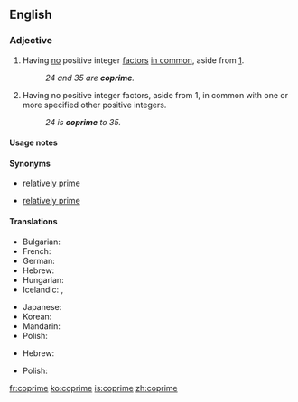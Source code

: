 ==English==
{{wikipedia}}

===Adjective===
{{en-adj|-}}

# {{mathematics|of two or more positive integers}} Having [[no]] positive integer [[factor]]s [[in common]], aside from [[1]].
#: ''24 and 35 are '''coprime'''.''
# {{mathematics|of a positive integer}} Having no positive integer factors, aside from 1, in common with one or more specified other positive integers.
#: ''24 is '''coprime''' to 35.''

====Usage notes====
{{en-usage-equal}}

====Synonyms====
* {{sense|having no factors in common}} [[relatively prime]]
* {{sense|having no factors in common with}} [[relatively prime]]

====Translations====
{{trans-top|(of two or more positive integers) having no factors in common}}
* Bulgarian: {{t-|bg|взаимно прости|p|tr=vzaimno prosti|sc=Cyrl}}
* French: {{t+|fr|premiers entre eux}}
* German: {{t-|de|teilerfremd}}
* Hebrew: {{t+|he|זר|tr=zar}}
* Hungarian: {{t|hu|relatív prímek|p}}
* Icelandic: {{t-|is|ósamþátta|m}}, {{t-|is|ósamþættur|m}}
{{trans-mid}}
* Japanese: {{t+|ja|互いに素|tr=tagai ni so}}
* Korean: {{t-|ko|서로소|tr=seoroso|sc=Hang}}
* Mandarin: {{t|cmn|互质|sc=Hani}}
* Polish: {{t-|pl|względnie pierwsze|p}}
{{trans-bottom}}

{{trans-top|(of a positive integer) having no factor in common with...}}
* Hebrew: {{t+|he|זר|tr=zár}}
{{trans-mid}}
* Polish: {{t-|pl|względnie pierwsza|f}}
{{trans-bottom}}

[[fr:coprime]]
[[ko:coprime]]
[[is:coprime]]
[[zh:coprime]]